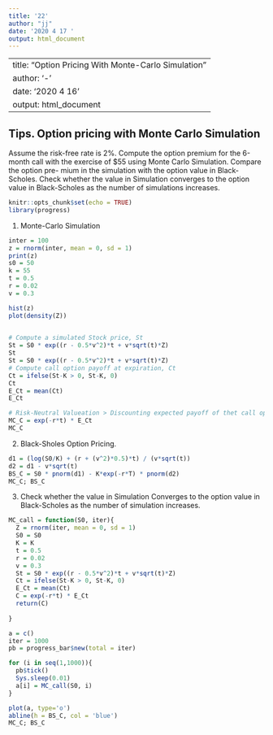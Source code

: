 ---
title: '22'
author: "jj"
date: '2020 4 17 '
output: html_document
---
---
title: "Option Pricing With Monte-Carlo Simulation"
author: '-'
date: '2020 4 16 '
output: html_document
---

## Tips. Option pricing with Monte Carlo Simulation
  
Assume the risk-free rate is 2%. Compute the option premium for the 6-month call with the exercise of $55 using
Monte Carlo Simulation. Compare the option pre- mium in the simulation with the option value in Black-Scholes. 
Check whether the value in Simulation converges to the option value in Black-Scholes as the number of simulations increases.


```{r setup, include=FALSE}
knitr::opts_chunk$set(echo = TRUE)
library(progress)
```

(1) Monte-Carlo Simulation

```{r}

inter = 100
z = rnorm(inter, mean = 0, sd = 1)
print(z)
s0 = 50
k = 55
t = 0.5
r = 0.02
v = 0.3

hist(z)
plot(density(Z))
 

# Compute a simulated Stock price, St
St = S0 * exp((r - 0.5*v^2)*t + v*sqrt(t)*Z)
St
St = S0 * exp((r - 0.5*v^2)*t + v*sqrt(t)*Z)
# Compute call option payoff at expiration, Ct
Ct = ifelse(St-K > 0, St-K, 0)
Ct
E_Ct = mean(Ct)
E_Ct

# Risk-Neutral Valueation > Discounting expected payoff of thet call option at risk-free rate
MC_C = exp(-r*t) * E_Ct
MC_C

```

(2) Black-Sholes Option Pricing.

```{r}
d1 = (log(S0/K) + (r + (v^2)*0.5)*t) / (v*sqrt(t))
d2 = d1 - v*sqrt(t)
BS_C = S0 * pnorm(d1) - K*exp(-r*T) * pnorm(d2)
MC_C; BS_C
```

(3) Check whether the value in Simulation Converges to the option value in Black-Scholes as the number of simulation increases.

```{r}
MC_call = function(S0, iter){
  Z = rnorm(iter, mean = 0, sd = 1)
  S0 = S0
  K = K
  t = 0.5
  r = 0.02
  v = 0.3
  St = S0 * exp((r - 0.5*v^2)*t + v*sqrt(t)*Z)
  Ct = ifelse(St-K > 0, St-K, 0)
  E_Ct = mean(Ct)
  C = exp(-r*t) * E_Ct
  return(C)
  
}

a = c()
iter = 1000
pb = progress_bar$new(total = iter)

for (i in seq(1,1000)){
  pb$tick()
  Sys.sleep(0.01)
  a[i] = MC_call(S0, i)
}

plot(a, type='o')
abline(h = BS_C, col = 'blue')
MC_C; BS_C

```

